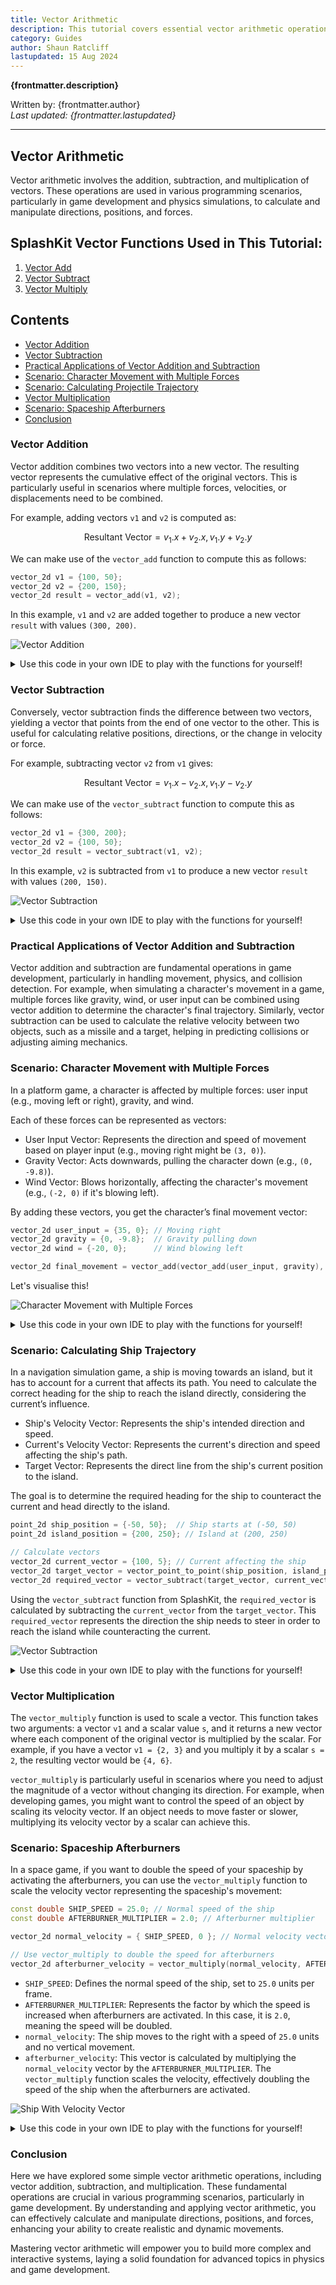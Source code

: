 ```yaml
---
title: Vector Arithmetic
description: This tutorial covers essential vector arithmetic operations, including addition, subtraction, and multiplication, using SplashKit functions. These operations are fundamental for tasks such as calculating movement, force, and direction in game development and physics simulations.
category: Guides
author: Shaun Ratcliff
lastupdated: 15 Aug 2024
---
```



**{frontmatter.description}**  

Written by: {frontmatter.author}  
_Last updated: {frontmatter.lastupdated}_

---

## Vector Arithmetic

Vector arithmetic involves the addition, subtraction, and multiplication of vectors. These operations are used in various programming scenarios, particularly in game development and physics simulations, to calculate and manipulate directions, positions, and forces.

## SplashKit Vector Functions Used in This Tutorial:

1. [Vector Add](https://splashkit.io/api/physics/#vector-add)
2. [Vector Subtract](https://splashkit.io/api/physics/#vector-subtract)
3. [Vector Multiply](https://splashkit.io/api/physics/#vector-multiply) 

## Contents

- [Vector Addition](#vector-addition)
- [Vector Subtraction](#vector-subtraction)
- [Practical Applications of Vector Addition and Subtraction](#practical-applications-of-vector-addition-and-subtraction)
- [Scenario: Character Movement with Multiple Forces](#scenario-character-movement-with-multiple-forces)
- [Scenario: Calculating Projectile Trajectory](#scenario-calculating-projectile-trajectory)
- [Vector Multiplication](#vector-multiplication)
- [Scenario: Spaceship Afterburners](#scenario-spaceship-afterburners)
- [Conclusion](#conclusion)


### Vector Addition
Vector addition combines two vectors into a new vector. The resulting vector represents the cumulative effect of the original vectors. This is particularly useful in scenarios where multiple forces, velocities, or displacements need to be combined.

For example, adding vectors `v1` and `v2` is computed as:

$$ \text{Resultant Vector} = v_1.x + v_2.x, v_1.y + v_2.y $$

We can make use of the `vector_add` function to compute this as follows:

```cpp
vector_2d v1 = {100, 50};
vector_2d v2 = {200, 150};
vector_2d result = vector_add(v1, v2);
```

In this example, `v1` and `v2` are added together to produce a new vector `result` with values `(300, 200)`.

![Vector Addition](./images/vector-addition.PNG)

<details>
<summary>Use this code in your own IDE to play with the functions for yourself!</summary>

```cpp
#include "splashkit.h"

using std::to_string;

const int GRID_SPACING = 50;

void draw_cartesian_grid()
{
    // Draw vertical lines and labels
    for (int x = 0; x < screen_width(); x += GRID_SPACING)
    {
        draw_line(COLOR_LIGHT_GRAY, x, 0, x, screen_height());
        if (x != screen_width() / 2) // Avoid overlapping with the y-axis label
        {
            draw_text(to_string(x - screen_width() / 2), COLOR_BLACK, x, screen_height() / 2 + 5);
        }
    }

    // Draw horizontal lines and labels
    for (int y = 0; y < screen_height(); y += GRID_SPACING)
    {
        draw_line(COLOR_LIGHT_GRAY, 0, y, screen_width(), y);
        if (y != screen_height() / 2) // Avoid overlapping with the x-axis label
        {
            draw_text(to_string(screen_height() / 2 - y), COLOR_BLACK, screen_width() / 2 + 5, y);
        }
    }

    // Draw x-axis and y-axis
    draw_line(COLOR_BLACK, 0, screen_height() / 2, screen_width(), screen_height() / 2); // x-axis
    draw_line(COLOR_BLACK, screen_width() / 2, 0, screen_width() / 2, screen_height());   // y-axis

    // Label the origin
    draw_text("0", COLOR_BLACK, screen_width() / 2 + 5, screen_height() / 2 + 5);
}

int main()
{
    open_window("Vector Addition", 800, 600);

    // Define vectors
    vector_2d vector_a;
    vector_a.x = 100;
    vector_a.y = 50;

    vector_2d vector_b;
    vector_b.x = 200;
    vector_b.y = 150;

    // Calculate vector addition
    vector_2d vector_sum = vector_add(vector_a, vector_b);

    // Define the origin (centre of the window)
    point_2d origin;
    origin.x = 400;
    origin.y = 300;

    // Main loop
    while (!window_close_requested("Vector Addition"))
    {
        process_events();
        clear_screen(COLOR_WHITE);

        // Draw Cartesian grid
        draw_cartesian_grid();

        // Draw the vectors as lines from the center of the screen
        draw_line(COLOR_RED, origin.x, origin.y, origin.x + vector_a.x, origin.y - vector_a.y);
        draw_line(COLOR_GREEN, origin.x, origin.y, origin.x + vector_b.x, origin.y - vector_b.y);
        draw_line(COLOR_BLUE, origin.x, origin.y, origin.x + vector_sum.x, origin.y - vector_sum.y);

        // Display vector properties on the screen
        draw_text("Vector A (R): " + vector_to_string(vector_a), COLOR_BLACK, 10, 10);
        draw_text("Vector B (G): " + vector_to_string(vector_b), COLOR_BLACK, 10, 30);
        draw_text("Sum (B): " + vector_to_string(vector_sum), COLOR_BLACK, 10, 50);

        refresh_screen(60);
    }

    return 0;
}
```
</details>

### Vector Subtraction
Conversely, vector subtraction finds the difference between two vectors, yielding a vector that points from the end of one vector to the other. This is useful for calculating relative positions, directions, or the change in velocity or force.

For example, subtracting vector `v2` from `v1` gives:

$$ \text{Resultant Vector} = v_1.x - v_2.x, v_1.y - v_2.y $$

We can make use of the `vector_subtract` function to compute this as follows:

```cpp
vector_2d v1 = {300, 200};
vector_2d v2 = {100, 50};
vector_2d result = vector_subtract(v1, v2);
```

In this example, `v2` is subtracted from `v1` to produce a new vector `result` with values `(200, 150)`.

![Vector Subtraction](./images/vector-subtraction.PNG)

<details>
<summary>Use this code in your own IDE to play with the functions for yourself!</summary>

```cpp
#include "splashkit.h"

using std::to_string;

const int GRID_SPACING = 50;

void draw_cartesian_grid()
{
    // Draw vertical lines and labels
    for (int x = 0; x < screen_width(); x += GRID_SPACING)
    {
        draw_line(COLOR_LIGHT_GRAY, x, 0, x, screen_height());
        if (x != screen_width() / 2) // Avoid overlapping with the y-axis label
        {
            draw_text(to_string(x - screen_width() / 2), COLOR_BLACK, x, screen_height() / 2 + 5);
        }
    }

    // Draw horizontal lines and labels
    for (int y = 0; y < screen_height(); y += GRID_SPACING)
    {
        draw_line(COLOR_LIGHT_GRAY, 0, y, screen_width(), y);
        if (y != screen_height() / 2) // Avoid overlapping with the x-axis label
        {
            draw_text(to_string(screen_height() / 2 - y), COLOR_BLACK, screen_width() / 2 + 5, y);
        }
    }

    // Draw x-axis and y-axis
    draw_line(COLOR_BLACK, 0, screen_height() / 2, screen_width(), screen_height() / 2); // x-axis
    draw_line(COLOR_BLACK, screen_width() / 2, 0, screen_width() / 2, screen_height());   // y-axis

    // Label the origin
    draw_text("0", COLOR_BLACK, screen_width() / 2 + 5, screen_height() / 2 + 5);
}

int main()
{
    open_window("Vector Subtraction", 800, 600);

    // Define vectors
    vector_2d vector_a;
    vector_a.x = 300;
    vector_a.y = 200;

    vector_2d vector_b;
    vector_b.x = 100;
    vector_b.y = 50;

    // Calculate vector subtraction
    vector_2d vector_difference = vector_subtract(vector_a, vector_b);

    // Define the origin (centre of the window)
    point_2d origin;
    origin.x = 400;
    origin.y = 300;

    // Main loop
    while (!window_close_requested("Vector Subtraction"))
    {
        process_events();
        clear_screen(COLOR_WHITE);

        // Draw Cartesian grid
        draw_cartesian_grid();

        // Draw the vectors as lines from the center of the screen
        draw_line(COLOR_RED, origin.x, origin.y, origin.x + vector_a.x, origin.y - vector_a.y);
        draw_line(COLOR_GREEN, origin.x, origin.y, origin.x + vector_b.x, origin.y - vector_b.y);
        draw_line(COLOR_ORANGE, origin.x, origin.y, origin.x + vector_difference.x, origin.y - vector_difference.y);

        // Display vector properties on the screen
        draw_text("Vector A (R): " + vector_to_string(vector_a), COLOR_BLACK, 10, 10);
        draw_text("Vector B (G): " + vector_to_string(vector_b), COLOR_BLACK, 10, 30);
        draw_text("Difference (O): " + vector_to_string(vector_difference), COLOR_BLACK, 10, 50);

        refresh_screen(60);
    }

    return 0;
}
```
</details>

### Practical Applications of Vector Addition and Subtraction

Vector addition and subtraction are fundamental operations in game development, particularly in handling movement, physics, and collision detection. For example, when simulating a character's movement in a game, multiple forces like gravity, wind, or user input can be combined using vector addition to determine the character's final trajectory. Similarly, vector subtraction can be used to calculate the relative velocity between two objects, such as a missile and a target, helping in predicting collisions or adjusting aiming mechanics.

### Scenario: Character Movement with Multiple Forces

In a platform game, a character is affected by multiple forces: user input (e.g., moving left or right), gravity, and wind.

Each of these forces can be represented as vectors:

- User Input Vector: Represents the direction and speed of movement based on player input (e.g., moving right might be `(3, 0)`).
- Gravity Vector: Acts downwards, pulling the character down (e.g., `(0, -9.8)`).
- Wind Vector: Blows horizontally, affecting the character's movement (e.g., `(-2, 0)` if it's blowing left).

By adding these vectors, you get the character’s final movement vector:

```cpp
vector_2d user_input = {35, 0}; // Moving right
vector_2d gravity = {0, -9.8};  // Gravity pulling down
vector_2d wind = {-20, 0};      // Wind blowing left

vector_2d final_movement = vector_add(vector_add(user_input, gravity), wind); // Combining all forces
```

Let's visualise this!

![Character Movement with Multiple Forces](/gifs/guides/physics/character-movement-with-multiple-forces.gif)

<details>
<summary>Use this code in your own IDE to play with the functions for yourself!</summary>

```cpp
#include "splashkit.h"

using std::to_string;

const int GRID_SPACING = 50; // Define grid spacing for the Cartesian grid

// Function to draw a vector on the screen
void draw_vector(vector_2d vec, color c, point_2d start_point, string label, double scale)
{
    point_2d end_point = {start_point.x + vec.x * scale, start_point.y - vec.y * scale}; // Adjust scale as needed
    draw_line(c, start_point.x, start_point.y, end_point.x, end_point.y);
    draw_text(label, c, end_point.x + 5, end_point.y - 15); // Adjust text position to avoid overlap
}

// Function to draw the Cartesian grid
void draw_cartesian_grid()
{
    // Draw vertical lines and labels
    for (int x = 0; x < screen_width(); x += GRID_SPACING)
    {
        draw_line(COLOR_LIGHT_GRAY, x, 0, x, screen_height());
        if (x != screen_width() / 2) // Avoid overlapping with the y-axis label
        {
            draw_text(to_string(x - screen_width() / 2), COLOR_BLACK, x, screen_height() / 2 + 5);
        }
    }

    // Draw horizontal lines and labels
    for (int y = 0; y < screen_height(); y += GRID_SPACING)
    {
        draw_line(COLOR_LIGHT_GRAY, 0, y, screen_width(), y);
        if (y != screen_height() / 2) // Avoid overlapping with the x-axis label
        {
            draw_text(to_string(screen_height() / 2 - y), COLOR_BLACK, screen_width() / 2 + 5, y);
        }
    }

    // Draw x-axis and y-axis
    draw_line(COLOR_BLACK, 0, screen_height() / 2, screen_width(), screen_height() / 2); // x-axis
    draw_line(COLOR_BLACK, screen_width() / 2, 0, screen_width() / 2, screen_height());   // y-axis

    // Label the origin
    draw_text("0", COLOR_BLACK, screen_width() / 2 + 5, screen_height() / 2 + 5);
}

int main()
{
    // Set up the window
    open_window("Vector Addition with Moving Player", 800, 600);

    // Initial position of the player (starting at 100, 100)
    point_2d player_pos = {100, 100};
    point_2d initial_pos = player_pos; // Store the initial position for final vector

    // Define the vectors
    vector_2d user_input = {35, 0}; // Moving right
    vector_2d gravity = {0, -9.8};  // Gravity pulling down
    vector_2d wind = {-20, 0};      // Wind blowing left

    // Calculate the final movement vector
    vector_2d final_movement = vector_add(vector_add(user_input, gravity), wind);

    while (!window_close_requested("Vector Addition with Moving Player"))
    {
        // Process events
        process_events();

        // Clear the screen
        clear_screen(COLOR_WHITE);

        // Draw the Cartesian grid
        draw_cartesian_grid();

        // Draw the player (a circle) at the current position
        fill_circle(COLOR_PURPLE, player_pos.x, player_pos.y, 10);

        // Draw the individual vectors acting on the player
        // Scale factor adjusted to make vectors visible
        double scale_factor = 5; // Adjust as needed

        // Draw user input vector
        draw_vector(user_input, COLOR_BLUE, player_pos, "User Input", scale_factor);
        
        // Draw gravity vector
        point_2d gravity_end = {player_pos.x, player_pos.y - gravity.y * scale_factor}; // Gravity vector should extend downwards
        draw_line(COLOR_RED, player_pos.x, player_pos.y, gravity_end.x, gravity_end.y);
        draw_text("Gravity", COLOR_RED, gravity_end.x + 5, gravity_end.y - 15); // Adjust text position to avoid overlap
        
        // Draw wind vector
        point_2d wind_end = {player_pos.x + wind.x * scale_factor, player_pos.y}; // Wind vector should extend horizontally to the left
        draw_line(COLOR_GREEN, player_pos.x, player_pos.y, wind_end.x, wind_end.y);
        draw_text("Wind", COLOR_GREEN, wind_end.x + 5, wind_end.y - 15); // Adjust text position to avoid overlap

        // Draw the final movement vector from the initial position to the current position
        point_2d final_movement_end = {player_pos.x + final_movement.x * scale_factor, player_pos.y - final_movement.y * scale_factor};
        draw_line(COLOR_CHOCOLATE, player_pos.x, player_pos.y, final_movement_end.x, final_movement_end.y);
        draw_text("Movement Direction", COLOR_ORANGE, final_movement_end.x + 5, final_movement_end.y - 15); // Adjust text position to avoid overlap

        // Update the player's position based on the final movement vector
        player_pos.x += final_movement.x;
        player_pos.y -= final_movement.y; // Inverted Y because of screen coordinates

        // Add delay to assist visualisation
        delay(250);

        // Refresh the screen
        refresh_screen(60);
    }

    return 0;
}
```
</details>

### Scenario: Calculating Ship Trajectory

In a navigation simulation game, a ship is moving towards an island, but it has to account for a current that affects its path. You need to calculate the correct heading for the ship to reach the island directly, considering the current’s influence.

- Ship's Velocity Vector: Represents the ship's intended direction and speed.
- Current's Velocity Vector: Represents the current's direction and speed affecting the ship's path.
- Target Vector: Represents the direct line from the ship's current position to the island.

The goal is to determine the required heading for the ship to counteract the current and head directly to the island.

```cpp
point_2d ship_position = {-50, 50};  // Ship starts at (-50, 50)
point_2d island_position = {200, 250}; // Island at (200, 250)

// Calculate vectors
vector_2d current_vector = {100, 5}; // Current affecting the ship
vector_2d target_vector = vector_point_to_point(ship_position, island_position);
vector_2d required_vector = vector_subtract(target_vector, current_vector);
```

Using the `vector_subtract` function from SplashKit, the `required_vector` is calculated by subtracting the `current_vector` from the `target_vector`. This `required_vector` represents the direction the ship needs to steer in order to reach the island while counteracting the current.

![Vector Subtraction](./images/vector-subtraction-example.PNG)

<details>
<summary>Use this code in your own IDE to play with the functions for yourself!</summary>

```cpp
#include "splashkit.h"
#include "string"

using std::to_string;

// Define constants
const int GRID_SPACING = 50;

// Function to draw the Cartesian grid
void draw_cartesian_grid()
{
    int width = screen_width();
    int height = screen_height();
    int center_x = width / 2;
    int center_y = height / 2;

    for (int x = 0; x <= width; x += GRID_SPACING)
    {
        draw_line(COLOR_LIGHT_GRAY, x, 0, x, height);
        if (x != center_x)
        {
            draw_text(to_string((x - center_x) / GRID_SPACING), COLOR_BLACK, x + 2, center_y + 5);
        }
    }

    for (int y = 0; y <= height; y += GRID_SPACING)
    {
        draw_line(COLOR_LIGHT_GRAY, 0, y, width, y);
        if (y != center_y)
        {
            draw_text(to_string((center_y - y) / GRID_SPACING), COLOR_BLACK, center_x + 5, y - 10);
        }
    }

    draw_line(COLOR_BLACK, 0, center_y, width, center_y); // x-axis
    draw_line(COLOR_BLACK, center_x, 0, center_x, height); // y-axis
    draw_text("0", COLOR_BLACK, center_x + 5, center_y + 15);
}

// Function to draw a vector
void draw_vector(point_2d start, vector_2d v, color c, string label, int x_offset, int y_offset)
{
    point_2d end = {start.x + v.x, start.y + v.y}; // Adjust for Cartesian coordinates: y increases downwards
    draw_line(c, 
              start.x + screen_width() / 2, screen_height() / 2 - start.y, // Convert Cartesian coordinates to screen coordinates
              end.x + screen_width() / 2, screen_height() / 2 - end.y);   // Convert Cartesian coordinates to screen coordinates
    draw_text(label, 
              c, 
              end.x + screen_width() / 2 + x_offset, 
              screen_height() / 2 - end.y + y_offset); // Convert Cartesian coordinates to screen coordinates
}

int main()
{
    open_window("Vector Point to Point Example", 800, 600);

    point_2d ship_position = {-50, 50};  // Ship starts at (-50, 50)
    point_2d island_position = {200, 250}; // Island at (200, 250)

    // Calculate vectors
    vector_2d current_vector = {100, 5}; // Current affecting the ship
    vector_2d target_vector = vector_point_to_point(ship_position, island_position);
    vector_2d required_vector = vector_subtract(target_vector, current_vector);

    while (!window_close_requested("Vector Point to Point Example"))
    {
        process_events();
        clear_screen(COLOR_WHITE);
        draw_cartesian_grid();

        // Draw island (target)
        draw_circle(COLOR_RED, island_position.x + screen_width() / 2, screen_height() / 2 - island_position.y, 10);
        draw_text("Island", COLOR_BLACK, island_position.x + screen_width() / 2, screen_height() / 2 - island_position.y - 20);

        // Draw ship
        draw_circle(COLOR_BLUE, ship_position.x + screen_width() / 2, screen_height() / 2 - ship_position.y, 10);
        draw_text("Ship", COLOR_BLACK, ship_position.x + screen_width() / 2, screen_height() / 2 - ship_position.y - 20);

        // Draw vectors
        draw_vector(ship_position, current_vector, COLOR_RED, "Current Vector", 10, -10);
        draw_vector(ship_position, target_vector, COLOR_GREEN, "Target Vector", 15, 15);
        draw_vector(ship_position, required_vector, COLOR_BLUE, "Required Vector", -50, -20);

        refresh_screen(60);
    }

    close_window("Vector Point to Point Example");
    return 0;
}
```
</details>

### Vector Multiplication

The `vector_multiply` function is used to scale a vector. This function takes two arguments: a vector `v1` and a scalar value `s`, and it returns a new vector where each component of the original vector is multiplied by the scalar.  For example, if you have a vector `v1 = {2, 3}` and you multiply it by a scalar `s = 2`, the resulting vector would be `{4, 6}`.

`vector_multiply` is particularly useful in scenarios where you need to adjust the magnitude of a vector without changing its direction. For example, when developing games, you might want to control the speed of an object by scaling its velocity vector. If an object needs to move faster or slower, multiplying its velocity vector by a scalar can achieve this.

### Scenario: Spaceship Afterburners

In a space game, if you want to double the speed of your spaceship by activating the afterburners, you can use the `vector_multiply` function to scale the velocity vector representing the spaceship's movement:

```cpp
const double SHIP_SPEED = 25.0; // Normal speed of the ship
const double AFTERBURNER_MULTIPLIER = 2.0; // Afterburner multiplier

vector_2d normal_velocity = { SHIP_SPEED, 0 }; // Normal velocity vector (moving right)

// Use vector_multiply to double the speed for afterburners
vector_2d afterburner_velocity = vector_multiply(normal_velocity, AFTERBURNER_MULTIPLIER);
```

- `SHIP_SPEED`: Defines the normal speed of the ship, set to `25.0` units per frame.
- `AFTERBURNER_MULTIPLIER`: Represents the factor by which the speed is increased when afterburners are activated. In this case, it is `2.0`, meaning the speed will be doubled.
- `normal_velocity`: The ship moves to the right with a speed of `25.0` units and no vertical movement.
- `afterburner_velocity`: This vector is calculated by multiplying the `normal_velocity` vector by the `AFTERBURNER_MULTIPLIER`. The `vector_multiply` function scales the velocity, effectively doubling the speed of the ship when the afterburners are activated.

![Ship With Velocity Vector](/gifs/guides/physics/ship-with-velocity-vector.gif)

<details>
<summary>Use this code in your own IDE to play with the functions for yourself!</summary>

```cpp
#include "splashkit.h"

using std::to_string;

// Define constants
const int GRID_SPACING = 50;
const double NORMAL_SHIP_VELOCITY = 25.0; // Normal speed of the ship
const double AFTERBURNER_MULTIPLIER = 2.0; // Afterburner multiplier

// Function to draw the cartesian grid
void draw_cartesian_grid()
{
    for (int x = 0; x < screen_width(); x += GRID_SPACING)
    {
        draw_line(COLOR_LIGHT_GRAY, x, 0, x, screen_height());
        if (x != screen_width() / 2)
        {
            draw_text(to_string(x - screen_width() / 2), COLOR_BLACK, x, screen_height() / 2 + 5);
        }
    }

    for (int y = 0; y < screen_height(); y += GRID_SPACING)
    {
        draw_line(COLOR_LIGHT_GRAY, 0, y, screen_width(), y);
        if (y != screen_height() / 2)
        {
            draw_text(to_string(screen_height() / 2 - y), COLOR_BLACK, screen_width() / 2 + 5, y);
        }
    }

    draw_line(COLOR_BLACK, 0, screen_height() / 2, screen_width(), screen_height() / 2); // x-axis
    draw_line(COLOR_BLACK, screen_width() / 2, 0, screen_width() / 2, screen_height());   // y-axis
    draw_text("0", COLOR_BLACK, screen_width() / 2 + 5, screen_height() / 2 + 5);
}

// Function to draw a vector
void draw_vector(vector_2d start, vector_2d end, color c, std::string label, int x_offset, int y_offset)
{
    draw_line(c, start.x + screen_width() / 2, screen_height() / 2 - start.y,
              end.x + screen_width() / 2, screen_height() / 2 - end.y);
    draw_text(label, c, end.x + screen_width() / 2 + x_offset, screen_height() / 2 - end.y + y_offset);
}

int main()
{
    open_window("Ship with Velocity Vector", 800, 600);

    vector_2d ship_position = { -300, 50 }; // Ship starts at (-300, 50)
    vector_2d velocity = { NORMAL_SHIP_VELOCITY, 0 }; // Normal velocity vector (moving right)
    bool afterburners_activated = false; // Flag to track afterburner activation

    while (!window_close_requested("Ship with Velocity Vector"))
    {
        process_events();
        clear_screen(COLOR_WHITE);
        draw_cartesian_grid();

        // Check if the ship has crossed the y-axis
        if (ship_position.x >= 0)
        {
            if (!afterburners_activated)
            {
                // Activate afterburners (double the speed)
                velocity = vector_multiply(velocity, AFTERBURNER_MULTIPLIER);
                afterburners_activated = true; // Set flag to true
            }
        }

        // Update ship position based on velocity
        ship_position.x += velocity.x; // Move ship according to the velocity

        // Draw ship
        draw_circle(COLOR_BLUE, ship_position.x + screen_width() / 2, screen_height() / 2 - ship_position.y, 10);
        draw_text("Ship", COLOR_BLACK, ship_position.x + screen_width() / 2, screen_height() / 2 - ship_position.y - 20);

        // Draw velocity vector
        draw_vector(ship_position, { ship_position.x + velocity.x, ship_position.y + velocity.y }, COLOR_RED, "Velocity", 10, -10);

        // Display the magnitude of the velocity vector at the top left
        draw_text("Velocity Magnitude: " + to_string(vector_magnitude(velocity)), COLOR_BLACK, 10, 10);

        // Display message if afterburners are activated
        if (afterburners_activated)
        {
            draw_text("AFTERBURNERS ACTIVATED", COLOR_GREEN, ship_position.x + screen_width() / 2 - 10, ship_position.y + screen_height() / 2 + 20);
        }

        delay(200);

        refresh_screen(60);
    }

    close_window("Ship with Velocity Vector");
    return 0;
}
```
</details>

### Conclusion

Here we have explored some simple vector arithmetic operations, including vector addition, subtraction, and multiplication. These fundamental operations are crucial in various programming scenarios, particularly in game development. By understanding and applying vector arithmetic, you can effectively calculate and manipulate directions, positions, and forces, enhancing your ability to create realistic and dynamic movements.

Mastering vector arithmetic will empower you to build more complex and interactive systems, laying a solid foundation for advanced topics in physics and game development.